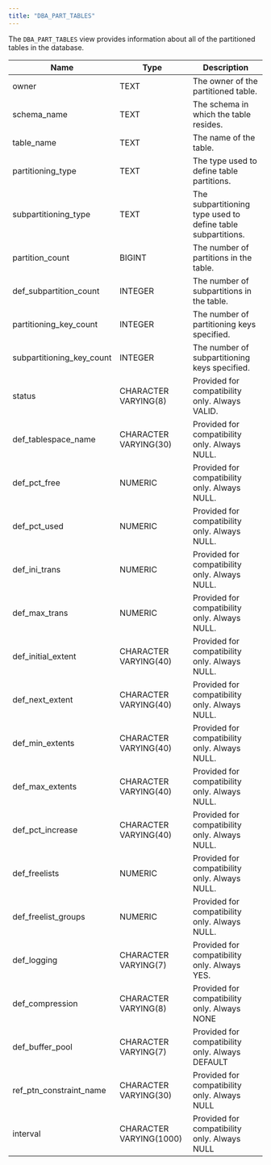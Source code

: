 ```yaml
---
title: "DBA_PART_TABLES"
---
```


<div id="dba_part_tables" class="registered_link"></div>

The `DBA_PART_TABLES` view provides information about all of the partitioned tables in the database.

| Name                      | Type                    | Description                                                  |
| ------------------------- | ----------------------- | ------------------------------------------------------------ |
| owner                     | TEXT                    | The owner of the partitioned table.                          |
| schema_name               | TEXT                    | The schema in which the table resides.                       |
| table_name                | TEXT                    | The name of the table.                                       |
| partitioning_type         | TEXT                    | The type used to define table partitions.                    |
| subpartitioning_type      | TEXT                    | The subpartitioning type used to define table subpartitions. |
| partition_count           | BIGINT                  | The number of partitions in the table.                       |
| def_subpartition_count    | INTEGER                 | The number of subpartitions in the table.                    |
| partitioning_key_count    | INTEGER                 | The number of partitioning keys specified.                   |
| subpartitioning_key_count | INTEGER                 | The number of subpartitioning keys specified.                |
| status                    | CHARACTER VARYING(8)    | Provided for compatibility only. Always VALID.               |
| def_tablespace_name       | CHARACTER VARYING(30)   | Provided for compatibility only. Always NULL.                |
| def_pct_free              | NUMERIC                 | Provided for compatibility only. Always NULL.                |
| def_pct_used              | NUMERIC                 | Provided for compatibility only. Always NULL.                |
| def_ini_trans             | NUMERIC                 | Provided for compatibility only. Always NULL.                |
| def_max_trans             | NUMERIC                 | Provided for compatibility only. Always NULL.                |
| def_initial_extent        | CHARACTER VARYING(40)   | Provided for compatibility only. Always NULL.                |
| def_next_extent           | CHARACTER VARYING(40)   | Provided for compatibility only. Always NULL.                |
| def_min_extents           | CHARACTER VARYING(40)   | Provided for compatibility only. Always NULL.                |
| def_max_extents           | CHARACTER VARYING(40)   | Provided for compatibility only. Always NULL.                |
| def_pct_increase          | CHARACTER VARYING(40)   | Provided for compatibility only. Always NULL.                |
| def_freelists             | NUMERIC                 | Provided for compatibility only. Always NULL.                |
| def_freelist_groups       | NUMERIC                 | Provided for compatibility only. Always NULL.                |
| def_logging               | CHARACTER VARYING(7)    | Provided for compatibility only. Always YES.                 |
| def_compression           | CHARACTER VARYING(8)    | Provided for compatibility only. Always NONE                 |
| def_buffer_pool           | CHARACTER VARYING(7)    | Provided for compatibility only. Always DEFAULT              |
| ref_ptn_constraint_name   | CHARACTER VARYING(30)   | Provided for compatibility only. Always NULL                 |
| interval                  | CHARACTER VARYING(1000) | Provided for compatibility only. Always NULL                 |
